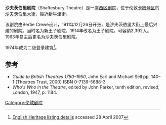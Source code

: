 {{Infobox Theatre
|name           = 沙夫茨伯里剧院
|image          = Shaftesbury Theatre January 2012.jpg
|caption        = 
|address        = [[沙夫茨伯里大街|沙夫茨伯里大街]]
|city           = 伦敦[[卡姆登区|卡姆登区]]
|country        = [[英国|英国]]
|designation    = 二级登录建筑
|latitude       = 51.516083
|longitude      = -0.126
|architect      = Bertie Crewe
|owner          = 
|capacity       = 1,400
|type           = [[西区剧院|西区剧院]]
|opened         = 1911年12月26日
|othernames     = 新王子剧院<br/>王子剧院
|website        = www.shaftesburytheatre.com
}}
'''沙夫茨伯里剧院'''（Shaftesbury Theatre）是一座[[西区剧院|西区剧院]]，位于伦敦[[卡姆登区|卡姆登区]]的[[沙夫茨伯里大街|沙夫茨伯里大街]]，靠近新牛津街。

该剧院由Bertie Crewe设计，1911年12月26日开张，是沙夫茨伯里大街上最后兴建的剧院。当时名为新王子剧院，1914年改名为王子剧院。可容纳2,392人。1963年易主后更名为沙夫茨伯里剧院。

1974年成为二级登录建筑<ref>[http://www.imagesofengland.org.uk/details/default.aspx?pid=2&id=477981 English Heritage listing details] {{Wayback|url=http://www.imagesofengland.org.uk/details/default.aspx?pid=2&id=477981 |date=20180323030627 }} accessed 28 April 2007</ref>。

==参考==
{{Reflist}}
* ''Guide to British Theatres 1750–1950'', John Earl and Michael Sell pp. 140–1 (Theatres Trust, 2000) ISBN 0-7136-5688-3
* ''Who's Who in the Theatre'', edited by John Parker, tenth edition, revised, London, 1947, p. 1184.
[[Category:伦敦剧院|Category:伦敦剧院]]